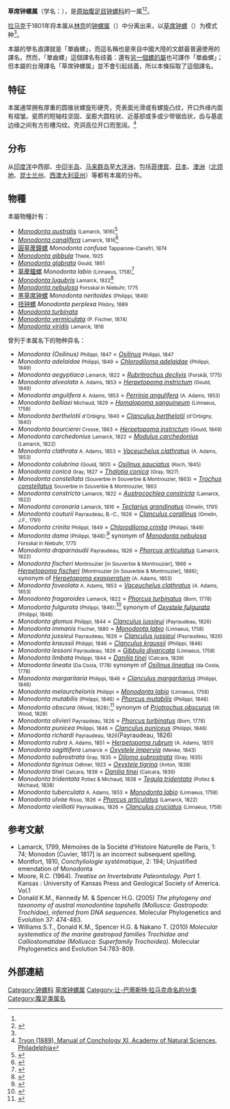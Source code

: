 {{distinguish|單齒螺屬}}
{{Automatic taxobox
| image = Ishidatami0904.jpg
| image_caption = [[草席钟螺|草席钟螺]] ''Monodonta labio'' 
| taxon = Monodonta
| authority =[[Lamarck|Lamarck]], 1799
| type_species = [[草席钟螺|草席钟螺]]<br>''Monodonta labio'' 
| type_species_authority=([[Linnaeus|Linnaeus]], 1758)
| subdivision_ranks = 物种
| subdivision = 见内文
| synonyms_ref = 
| synonyms =
* ''[[Labio|Labio]]'' <small>Oken, 1815</small>
* ''Monodontes'' <small>Montfort, 1810</small>
* ''Neomonodonta'' <small>Kuroda & Habe, 1971</small>
* ''Odontis'' <small>Sowerby, 1825</small>
* ''Pimpellies'' <small>Gistel, 1848</small>
* ''Trochidon'' <small>Swainson, 1840</small>
}}

'''草席钟螺属'''（学名：''{{lang|la|Monodonta}}''），是[[原始腹足目|原始腹足目]][[钟螺科|钟螺科]]的一属<ref name="shell_104"/><ref name="WoRMS">{{WRMS species|153532|''Monodonta'' Lamarck, 1799||15 March 2011}}</ref>。

[[让-巴蒂斯特·拉马克|拉马克]]于1801年将本属从[[林奈|林奈]]的[[钟螺属|钟螺属]]（''{{lang|la|Trochus}}''）中分离出来，以[[草席钟螺|草席钟螺]]（''{{lang|la|Monodonta labio}}''）为模式种<ref name="Tryon" />。

本屬的學名直譯就是「單齒螺」，而這名稱也是來自中國大陸的文獻最普遍使用的譯名{{r|dzz2002}}。然而，「單齒螺」這個譯名有歧義：還有[[單齿螺属|另一個螺的屬]]也可譯作「單齒螺」；但本屬的台灣譯名「草席钟螺属」並不會引起歧義，所以本條採取了這個譯名。

==特征==
本属通常拥有厚重的圆锥状螺旋形硬壳，壳表面光滑或有螺旋凸纹，开口外缘内面有褶皱。瓷质的短轴柱坚固、呈膨大圆柱状、近基部或多或少带锯齿状，齿与基底边缘之间有方形槽沟纹。壳洞高位开口而宽阔。<ref name="Tryon">[http://ia700307.us.archive.org/4/items/manualofconcholo111tryo/manualofconcholo111tryo.pdf Tryon (1889), Manual of Conchology XI, Academy of Natural Sciences, Philadelphia]{{dead link|date=十月 2017 |bot=InternetArchiveBot }}</ref>

==分布==
从[[印度洋|印度洋]]中西部、[[中印半岛|中印半岛]]、[[马来群岛|马来群岛]]至[[大洋洲|大洋洲]]，包括[[菲律宾|菲律宾]]、[[日本|日本]]、[[澳洲|澳洲]]（[[北领地|北领地]]、[[昆士兰州|昆士兰州]]、[[西澳大利亚州|西澳大利亚州]]）等都有本属的分布。

==物種==
本屬物種計有：
* ''[[Monodonta_australis|Monodonta australis]]'' <small>(Lamarck, 1816)</small><ref>{{WRMS species|216315|''Monodonta australis'' (Lamarck, 1816)||1 May 2010}}</ref>
* ''[[Monodonta_canalifera|Monodonta canalifera]]'' <small>Lamarck, 1816</small><ref>{{WRMS species|216316|''Monodonta canalifera'' Lamarck, 1816||1 May 2010}}</ref>
*[[圓草蓆鐘螺|圓草蓆鐘螺]] ''Monodonta confusa'' <small>Tapparone-Canefri, 1874</small>
* ''[[Monodonta_gibbula|Monodonta gibbula]]'' <small>Thiele, 1925</small>
* ''[[Monodonta_glabrata|Monodonta glabrata]]'' <small>Gould, 1861</small>
*[[草蓆鐘螺|草蓆鐘螺]] ''Monodonta labio'' <small>(Linnaeus, 1758)</small><ref>{{WRMS species|216318|''Monodonta labio'' (Linnaeus, 1758)||1 May 2010}}</ref>
* ''[[Monodonta_lugubris|Monodonta lugubris]]'' <small>Lamarck, 1822</small><ref>{{WRMS species|216320|''Monodonta lugubris'' Lamarck, 1822||1 May 2010}}</ref>
* ''[[Monodonta_nebulosa|Monodonta nebulosa]]'' <small>Forsskal in Niebuhr, 1775</small>
*[[黑草席钟螺|黑草席钟螺]] ''Monodonta neritoides'' <small>(Philippi, 1849)</small>
*[[扭钟螺|扭钟螺]] ''Monodonta perplexa'' <small>Pilsbry, 1889</small>
* ''[[Monodonta_turbinata|Monodonta turbinata]]''
* ''[[Monodonta_vermiculata|Monodonta vermiculata]]'' <small>(P. Fischer, 1874)</small>
* ''[[Monodonta_viridis|Monodonta viridis]]'' <small>Lamarck, 1816</small>
;曾列于本属名下的物种异名：
* ''Monodonta (Osilinus)'' <small>Philippi, 1847</small> = ''[[Osilinus|Osilinus]]'' <small>Philippi, 1847</small>
* ''Monodonta adelaidae'' <small>Philippi, 1849</small> = ''[[Chlorodiloma_adelaidae|Chlorodiloma adelaidae]]'' <small>(Philippi, 1849)</small> 
* ''Monodonta aegyptiaca'' <small>Lamarck, 1822</small> = ''[[Rubritrochus_declivis|Rubritrochus declivis]]'' <small>(Forskål, 1775)</small>
* ''Monodonta alveolata'' <small>A. Adams, 1853</small> = ''[[Herpetopoma_instrictum|Herpetopoma instrictum]]'' <small>(Gould, 1849)</small>
* ''Monodonta angulifera'' <small>A. Adams, 1853</small> = ''[[Perrinia_angulifera|Perrinia angulifera]]'' <small>(A. Adams, 1853)</small>
* ''Monodonta belliaei'' <small>Michaud, 1829</small> = ''[[Homalopoma_sanguineum|Homalopoma sanguineum]]'' <small>(Linnaeus, 1758)</small>
* ''Monodonta berthelotii'' <small>d'Orbigny, 1840</small> = ''[[Clanculus_berthelotii|Clanculus berthelotii]]'' <small>(d'Orbigny, 1840)</small>
* ''Monodonta bourcierei'' <small>Crosse, 1863</small> = ''[[Herpetopoma_instrictum|Herpetopoma instrictum]]'' <small>(Gould, 1849)</small>
* ''Monodonta carchedonius'' <small>Lamarck, 1822</small> = ''[[Modulus_carchedonius|Modulus carchedonius]]'' <small>(Lamarck, 1822)</small>
* ''Monodonta clathrata'' <small>A. Adams, 1853</small> = ''[[Vaceuchelus_clathratus|Vaceuchelus clathratus]]'' <small>(A. Adams, 1853)</small>
* ''Monodonta colubrina'' <small>(Gould, 1851)</small> = ''[[Osilinus_sauciatus|Osilinus sauciatus]]'' <small>(Koch, 1845)</small>
* ''Monodonta conica'' <small>Gray, 1827</small> = ''[[Thalotia_conica|Thalotia conica]]'' <small>(Gray, 1827)</small>
* ''Monodonta constellata'' <small>(Souverbie in Souverbie & Montrouzier, 1863)</small> = ''[[Trochus_constellatus|Trochus constellatus]]'' <small>Souverbie in Souverbie & Montrouzier, 1863</small>
* ''Monodonta constricta'' <small>Lamarck, 1822</small> = ''[[Austrocochlea_constricta|Austrocochlea constricta]]'' <small>(Lamarck, 1822)</small>
* ''Monodonta coronaria'' <small>Lamarck, 1816</small> = ''[[Tectarius_grandinatus|Tectarius grandinatus]]'' <small>(Gmelin, 1791)</small>
* ''Monodonta couturii'' <small>Payraudeau, B.-C., 1826</small> = ''[[Clanculus_corallinus|Clanculus corallinus]]'' <small>(Gmelin, J.F., 1791)</small>
* ''Monodonta crinita'' <small>Philippi, 1849</small> = ''[[Chlorodiloma_crinita|Chlorodiloma crinita]]'' <small>(Philippi, 1849)</small>
* ''Monodonta dama'' <small>(Philippi, 1848)</small>:<ref>{{WRMS species|216319|''Monodonta dama'' (Philippi, 1848)||1 May 2010}}</ref> synonym of ''[[Monodonta_nebulosa|Monodonta nebulosa]]'' <small>Forsskal in Niebuhr, 1775</small>
* ''Monodonta draparnaudii'' <small>Payraudeau, 1826</small> = ''[[Phorcus_articulatus|Phorcus articulatus]]'' <small>(Lamarck, 1822)</small>
* ''Monodonta fischeri'' <small>Montrouzier [in Souverbie & Montrouzier], 1866</small> = ''[[Herpetopoma_fischeri|Herpetopoma fischeri]]'' (<small>Montrouzier [in Souverbie & Montrouzier], 1866)</small>; synonym of ''[[Herpetopoma_exasperatum|Herpetopoma exasperatum]]'' <small>(A. Adams, 1853)</small>
* ''Monodonta foveolata'' <small>A. Adams, 1853</small> = ''[[Vaceuchelus_clathratus|Vaceuchelus clathratus]]'' <small>(A. Adams, 1853)</small>
* ''Monodonta fragaroides'' <small>Lamarck, 1822</small>  = ''[[Phorcus_turbinatus|Phorcus turbinatus]]'' <small>(Born, 1778)</small>
* ''Monodonta fulgurata'' <small>(Philippi, 1846)</small>:<ref>{{WRMS species|224587|''Monodonta fulgurata'' (Philippi, 1846)||1 May 2010}}</ref> synonym of ''[[Oxystele_fulgurata|Oxystele fulgurata]]'' <small>(Philippi, 1848)</small>
* ''Monodonta glomus'' <small>Philippi, 1844</small> = ''[[Clanculus_jussieui|Clanculus jussieui]]'' <small>(Payraudeau, 1826)</small>
* ''Monodonta immanis'' <small>Fischer, 1880</small> = ''[[Monodonta_labio|Monodonta labio]]'' <small>(Linnaeus, 1758)</small>
* ''Monodonta jussieui'' <small>Payraudeau, 1826</small> = ''[[Clanculus_jussieui|Clanculus jussieui]]'' <small>(Payraudeau, 1826)</small>
* ''Monodonta kraussii'' <small>Philippi, 1846</small> = ''[[Clanculus_kraussii|Clanculus kraussii]]'' <small>(Philippi, 1846)</small>
* ''Monodonta lessoni'' <small>Payraudeau, 1826</small> = ''[[Gibbula_divaricata|Gibbula divaricata]]'' <small>(Linnaeus, 1758)</small>
*'' Monodonta limbata'' <small>Philippi, 1844</small> = ''[[Danilia_tinei|Danilia tinei]]'' <small>(Calcara, 1839)</small>
* ''Monodonta lineata'' <small>(Da Costa, 1778)</small>  synonym of ''[[Osilinus_lineatus|Osilinus lineatus]]'' <small>(da Costa, 1778)</small>
* ''Monodonta margaritaria'' <small>Philippi, 1846</small> = ''[[Clanculus_margaritarius|Clanculus margaritarius]]'' <small>(Philippi, 1846)</small>
* ''Monodonta melaurchelonis'' <small>Philippi</small> = ''[[Monodonta_labio|Monodonta labio]]'' <small>(Linnaeus, 1758)</small> 
* ''Monodonta mutabilis'' <small>(Philippi, 1846)</small> = ''[[Phorcus_mutabilis|Phorcus mutabilis]]'' <small>(Philippi, 1846)</small>
* ''Monodonta obscura'' <small>(Wood, 1828)</small>:<ref>{{WRMS species|216317|''Monodonta obscura'' (Wood, 1828)||1 May 2010}}</ref> synonym of ''[[Priotrochus_obscurus|Priotrochus obscurus]]'' <small>(W. Wood, 1828)</small>
* ''Monodonta olivieri'' <small>Payraudeau, 1826</small> = ''[[Phorcus_turbinatus|Phorcus turbinatus]]'' <small>(Born, 1778)</small>
* ''Monodonta punicea'' <small>Philippi, 1846</small> = ''[[Clanculus_puniceus|Clanculus puniceus]]'' <small>(Philippi, 1846)</small>
* ''Monodonta richardi'' <small>Payraudeau, 1826</small = ''[[Phorcus_richardi|Phorcus richardi]]'' <small>(Payraudeau, 1826)</small>
* ''Monodonta rubra'' <small>A. Adams, 1851</small> = ''[[Herpetopoma_rubrum|Herpetopoma rubrum]]'' <small>(A. Adams, 1851)</small> 
* ''Monodonta sagittifera'' <small>Lamarck</small> = ''[[Oxystele_impervia|Oxystele impervia]]'' <small>(Menke, 1843)</small> 
* ''Monodonta subrostrata'' <small>Gray, 1835</small> = ''[[Diloma_subrostrata|Diloma subrostrata]]'' <small>(Gray, 1835)</small>
* ''Monodonta tigrinus'' <small>Odhner, 1923</small> = ''[[Oxystele_tigrina|Oxystele tigrina]]'' <small>(Anton, 1838)</small> 
* ''Monodonta tinei'' <small>Calcara, 1839</small> = ''[[Danilia_tinei|Danilia tinei]]'' <small>(Calcara, 1839)</small>
* ''Monodonta tridentata'' <small>Potiez & Michaud, 1838</small> = ''[[Tegula_tridentata|Tegula tridentata]]'' <small>(Potiez & Michaud, 1838)</small>
* ''Monodonta tuberculata'' <small>A. Adams, 1853</small> = ''[[Monodonta_labio|Monodonta labio]]'' <small>(Linnaeus, 1758)</small>
* ''Monodonta ulvae'' <small>Risso, 1826</small> = ''[[Phorcus_articulatus|Phorcus articulatus]]'' <small>(Lamarck, 1822)</small>
* ''Monodonta vieilliotii'' <small>Payraudeau, 1826</small> = ''[[Clanculus_cruciatus|Clanculus cruciatus]]'' <small>(Linnaeus, 1758)</small>

== 参考文献 ==
{{reflist|refs=
<ref name="dzz2002">{{cite book
 |url=http://www.readbooks.cc/book/15/detail_453358.htm
 |title=中国动物志 无脊椎动物
 |volume=第29卷 软体动物门 腹足纲 原始腹足目 马蹄螺总科
 |editors=中国科学院中国动物志编辑委员会主编；[[董正之|董正之]]编著
 |publisher=科学出版社
 |year=2002
 |isbn=703009509X
 |pages=210页
 |language=zh-hans
 |access-date=2017-05-27
 |archive-date=2019-07-24
 |archive-url=https://web.archive.org/web/20190724153324/http://www.readbooks.cc/book/15/detail_453358.htm
 |dead-url=no
 }}</ref>
<ref name="shell_104">{{cite web|url=http://shell.sinica.edu.tw/chinese/shellbase_detail.php?science_no=104|title=国际贝库：黑草席钟螺|publisher=台湾贝类资料库|accessdate=2009-08-11|archive-date=2016-03-04|archive-url=https://web.archive.org/web/20160304103926/http://shell.sinica.edu.tw/chinese/shellbase_detail.php?science_no=104|dead-url=no}}</ref>
}}
* Lamarck, 1799, Mémoires de la Société d'Histoire Naturelle de Paris, 1: 74; Monodon [Cuvier, 1817] is an incorrect subsequent spelling.
* Montfort, 1810,  ''Conchyliologie systématique'', 2: 194; Unjustified emendation of Monodonta
* Moore, R.C. (1964). ''Treatise on Invertebrate Paleontology. Part 1.'' Kansas : University of Kansas Press and Geological Society of America. Vol.1
* Donald K.M., Kennedy M. & Spencer H.G. (2005) ''The phylogeny and taxonomy of austral monodontine topshells (Mollusca: Gastropoda: Trochidae), inferred from DNA sequences''. Molecular Phylogenetics and Evolution 37: 474-483.
* Williams S.T., Donald K.M., Spencer H.G. & Nakano T. (2010) ''Molecular systematics of the marine gastropod families Trochidae and Calliostomatidae (Mollusca: Superfamily Trochoidea)''. Molecular Phylogenetics and Evolution 54:783-809.

==外部連結==
{{taxonbar}}
{{Commons category|Monodonta}}

[[Category:钟螺科|Category:钟螺科]]
[[Category:草席钟螺属|]]
[[Category:让-巴蒂斯特·拉马克命名的分类|Category:让-巴蒂斯特·拉马克命名的分类]]
[[Category:腹足类属名|Category:腹足类属名]]